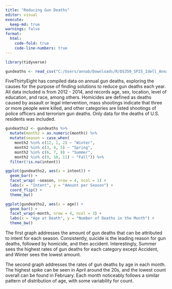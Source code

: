 ```yaml
---
title: "Reducing Gun Deaths"
editor: visual
execute: 
  keep-md: true
warnings: false
format: 
  html: 
    code-fold: true
    code-line-numbers: true
---
```


```r
library(tidyverse)

gundeaths <- read_csv("C:/Users/annab/Downloads/R/DS350_SP25_Idell_Anna/week_03/full_data.csv")

```

FiveThirtyEight has compiled data on annual gun deaths, exploring the causes for the purpose of finding solutions to reduce gun deaths each year. All data included is from 2012 - 2014, and records age, sex, location, level of education, and race, among others. Homicides are defined as deaths caused by assault or legal intervention, mass shootings indicate that three or more people were killed, and other categories are listed shootings of police officers and terrorism gun deaths. Only data for the deaths of U.S. residents was included.

```r
gundeaths2 <- gundeaths %>%
  mutate(month2 = as.numeric(month)) %>% 
  mutate(season = case_when(
    month2 %in% c(12, 1, 2) ~ "Winter",
    month2 %in% c(3, 4, 5) ~ "Spring",
    month2 %in% c(6, 7, 8) ~ "Summer",
    month2 %in% c(9, 10, 11) ~ "Fall")) %>% 
  filter(!is.na(intent))
```

```r
ggplot(gundeaths2, aes(x = intent)) +
  geom_bar() +
  facet_wrap( ~season, nrow = 4, ncol = 1) +
  labs(x = "Intent", y = "Amount per Season") +
  coord_flip() +
  theme_bw()

ggplot(gundeaths2, aes(x = age)) +
  geom_bar() +
  facet_wrap(~month, nrow = 4, ncol = 3) +
  labs(x = "Age at Death", y = "Number of Deaths in the Month") +
  theme_bw()
```

The first graph addresses the amount of gun deaths that can be attributed to intent for each season. Consistently, suicide is the leading reason for gun deaths, followed by homicide, and then accident. Interestingly, Summer sees the highest rates of gun deaths for each category except Accident, and Winter sees the lowest amount. 

The second graph addresses the rates of gun deaths by age in each month. The highest spike can be seen in April around the 20s, and the lowest count overall can be found in February. Each month noticeably follows a similar pattern of distribution of age, with some variability for count.
